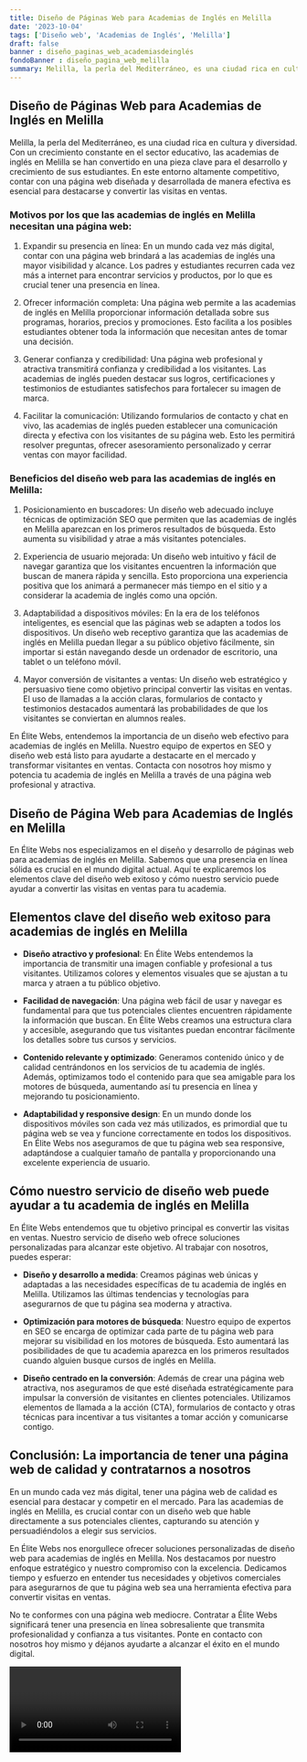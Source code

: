 ```yaml
---
title: Diseño de Páginas Web para Academias de Inglés en Melilla
date: '2023-10-04'
tags: ['Diseño web', 'Academias de Inglés', 'Melilla']
draft: false
banner : diseño_paginas_web_academiasdeinglés
fondoBanner : diseño_pagina_web_melilla
summary: Melilla, la perla del Mediterráneo, es una ciudad rica en cultura y diversidad. Con un crecimiento constante en el sector educativo, las academias de inglés en Melilla se han convertido en una pieza clave para el desarrollo y crecimiento de sus estudiantes. En este entorno altamente competitivo, contar con una página web diseñada y desarrollada de manera efectiva es esencial para destacarse y convertir las visitas en ventas.
---
```


## Diseño de Páginas Web para Academias de Inglés en Melilla

Melilla, la perla del Mediterráneo, es una ciudad rica en cultura y diversidad. Con un crecimiento constante en el sector educativo, las academias de inglés en Melilla se han convertido en una pieza clave para el desarrollo y crecimiento de sus estudiantes. En este entorno altamente competitivo, contar con una página web diseñada y desarrollada de manera efectiva es esencial para destacarse y convertir las visitas en ventas.

### Motivos por los que las academias de inglés en Melilla necesitan una página web:

1. Expandir su presencia en línea: En un mundo cada vez más digital, contar con una página web brindará a las academias de inglés una mayor visibilidad y alcance. Los padres y estudiantes recurren cada vez más a internet para encontrar servicios y productos, por lo que es crucial tener una presencia en línea.

2. Ofrecer información completa: Una página web permite a las academias de inglés en Melilla proporcionar información detallada sobre sus programas, horarios, precios y promociones. Esto facilita a los posibles estudiantes obtener toda la información que necesitan antes de tomar una decisión.

3. Generar confianza y credibilidad: Una página web profesional y atractiva transmitirá confianza y credibilidad a los visitantes. Las academias de inglés pueden destacar sus logros, certificaciones y testimonios de estudiantes satisfechos para fortalecer su imagen de marca.

4. Facilitar la comunicación: Utilizando formularios de contacto y chat en vivo, las academias de inglés pueden establecer una comunicación directa y efectiva con los visitantes de su página web. Esto les permitirá resolver preguntas, ofrecer asesoramiento personalizado y cerrar ventas con mayor facilidad.

### Beneficios del diseño web para las academias de inglés en Melilla:

1. Posicionamiento en buscadores: Un diseño web adecuado incluye técnicas de optimización SEO que permiten que las academias de inglés en Melilla aparezcan en los primeros resultados de búsqueda. Esto aumenta su visibilidad y atrae a más visitantes potenciales.

2. Experiencia de usuario mejorada: Un diseño web intuitivo y fácil de navegar garantiza que los visitantes encuentren la información que buscan de manera rápida y sencilla. Esto proporciona una experiencia positiva que los animará a permanecer más tiempo en el sitio y a considerar la academia de inglés como una opción.

3. Adaptabilidad a dispositivos móviles: En la era de los teléfonos inteligentes, es esencial que las páginas web se adapten a todos los dispositivos. Un diseño web receptivo garantiza que las academias de inglés en Melilla puedan llegar a su público objetivo fácilmente, sin importar si están navegando desde un ordenador de escritorio, una tablet o un teléfono móvil.

4. Mayor conversión de visitantes a ventas: Un diseño web estratégico y persuasivo tiene como objetivo principal convertir las visitas en ventas. El uso de llamadas a la acción claras, formularios de contacto y testimonios destacados aumentará las probabilidades de que los visitantes se conviertan en alumnos reales.

En Élite Webs, entendemos la importancia de un diseño web efectivo para academias de inglés en Melilla. Nuestro equipo de expertos en SEO y diseño web está listo para ayudarte a destacarte en el mercado y transformar visitantes en ventas. Contacta con nosotros hoy mismo y potencia tu academia de inglés en Melilla a través de una página web profesional y atractiva.

<GifSeo />

<Cta />

## Diseño de Página Web para Academias de Inglés en Melilla

En Élite Webs nos especializamos en el diseño y desarrollo de páginas web para academias de inglés en Melilla. Sabemos que una presencia en línea sólida es crucial en el mundo digital actual. Aquí te explicaremos los elementos clave del diseño web exitoso y cómo nuestro servicio puede ayudar a convertir las visitas en ventas para tu academia.

## Elementos clave del diseño web exitoso para academias de inglés en Melilla

- **Diseño atractivo y profesional**: En Élite Webs entendemos la importancia de transmitir una imagen confiable y profesional a tus visitantes. Utilizamos colores y elementos visuales que se ajustan a tu marca y atraen a tu público objetivo.

- **Facilidad de navegación**: Una página web fácil de usar y navegar es fundamental para que tus potenciales clientes encuentren rápidamente la información que buscan. En Élite Webs creamos una estructura clara y accesible, asegurando que tus visitantes puedan encontrar fácilmente los detalles sobre tus cursos y servicios.

- **Contenido relevante y optimizado**: Generamos contenido único y de calidad centrándonos en los servicios de tu academia de inglés. Además, optimizamos todo el contenido para que sea amigable para los motores de búsqueda, aumentando así tu presencia en línea y mejorando tu posicionamiento.

- **Adaptabilidad y responsive design**: En un mundo donde los dispositivos móviles son cada vez más utilizados, es primordial que tu página web se vea y funcione correctamente en todos los dispositivos. En Élite Webs nos aseguramos de que tu página web sea responsive, adaptándose a cualquier tamaño de pantalla y proporcionando una excelente experiencia de usuario.

## Cómo nuestro servicio de diseño web puede ayudar a tu academia de inglés en Melilla

En Élite Webs entendemos que tu objetivo principal es convertir las visitas en ventas. Nuestro servicio de diseño web ofrece soluciones personalizadas para alcanzar este objetivo. Al trabajar con nosotros, puedes esperar:

- **Diseño y desarrollo a medida**: Creamos páginas web únicas y adaptadas a las necesidades específicas de tu academia de inglés en Melilla. Utilizamos las últimas tendencias y tecnologías para asegurarnos de que tu página sea moderna y atractiva.

- **Optimización para motores de búsqueda**: Nuestro equipo de expertos en SEO se encarga de optimizar cada parte de tu página web para mejorar su visibilidad en los motores de búsqueda. Esto aumentará las posibilidades de que tu academia aparezca en los primeros resultados cuando alguien busque cursos de inglés en Melilla.

- **Diseño centrado en la conversión**: Además de crear una página web atractiva, nos aseguramos de que esté diseñada estratégicamente para impulsar la conversión de visitantes en clientes potenciales. Utilizamos elementos de llamada a la acción (CTA), formularios de contacto y otras técnicas para incentivar a tus visitantes a tomar acción y comunicarse contigo.

## Conclusión: La importancia de tener una página web de calidad y contratarnos a nosotros

En un mundo cada vez más digital, tener una página web de calidad es esencial para destacar y competir en el mercado. Para las academias de inglés en Melilla, es crucial contar con un diseño web que hable directamente a sus potenciales clientes, capturando su atención y persuadiéndolos a elegir sus servicios.

En Élite Webs nos enorgullece ofrecer soluciones personalizadas de diseño web para academias de inglés en Melilla. Nos destacamos por nuestro enfoque estratégico y nuestro compromiso con la excelencia. Dedicamos tiempo y esfuerzo en entender tus necesidades y objetivos comerciales para asegurarnos de que tu página web sea una herramienta efectiva para convertir visitas en ventas.

No te conformes con una página web mediocre. Contratar a Élite Webs significará tener una presencia en línea sobresaliente que transmita profesionalidad y confianza a tus visitantes. Ponte en contacto con nosotros hoy mismo y déjanos ayudarte a alcanzar el éxito en el mundo digital.

<Video />

<CtaBot job='Academias de Inglés' city='Melilla'/>

<Gmaps query='Melilla+españa+maps' />